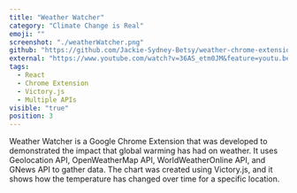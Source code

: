 ```yaml
---
title: "Weather Watcher"
category: "Climate Change is Real"
emoji: ""
screenshot: "./weatherWatcher.png"
github: "https://github.com/Jackie-Sydney-Betsy/weather-chrome-extension"
external: "https://www.youtube.com/watch?v=36AS_etm0JM&feature=youtu.be"
tags:
  - React
  - Chrome Extension
  - Victory.js
  - Multiple APIs
visible: "true"
position: 3
---
```


Weather Watcher is a Google Chrome Extension that was developed to demonstrated the impact that global warming has had on weather. It uses Geolocation API, OpenWeatherMap API, WorldWeatherOnline API, and GNews API to gather data. The chart was created using Victory.js, and it shows how the temperature has changed over time for a specific location.
